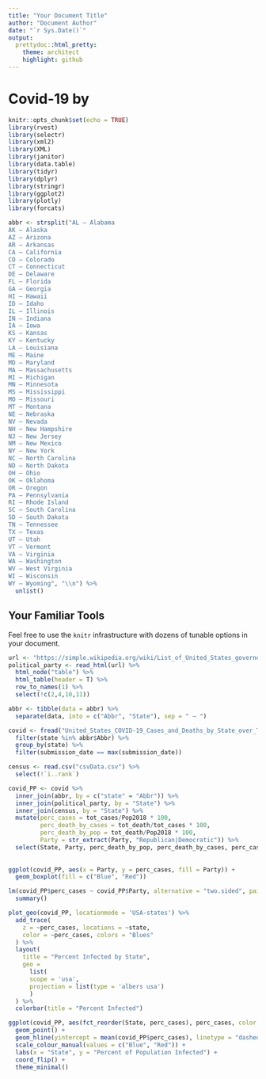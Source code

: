 ```yaml
---
title: "Your Document Title"
author: "Document Author"
date: "`r Sys.Date()`"
output:
  prettydoc::html_pretty:
    theme: architect
    highlight: github
---
```


# Covid-19 by 
```r
knitr::opts_chunk$set(echo = TRUE)
library(rvest)
library(selectr)
library(xml2)
library(XML)
library(janitor)
library(data.table)
library(tidyr)
library(dplyr)
library(stringr)
library(ggplot2)
library(plotly)
library(forcats)

abbr <- strsplit("AL – Alabama
AK – Alaska
AZ – Arizona
AR – Arkansas
CA – California
CO – Colorado
CT – Connecticut
DE – Delaware
FL – Florida
GA – Georgia
HI – Hawaii
ID – Idaho
IL – Illinois
IN – Indiana
IA – Iowa
KS – Kansas
KY – Kentucky
LA – Louisiana
ME – Maine
MD – Maryland
MA – Massachusetts
MI – Michigan
MN – Minnesota
MS – Mississippi
MO – Missouri
MT – Montana
NE – Nebraska
NV – Nevada
NH – New Hampshire
NJ – New Jersey
NM – New Mexico
NY – New York
NC – North Carolina
ND – North Dakota
OH – Ohio
OK – Oklahoma
OR – Oregon
PA – Pennsylvania
RI – Rhode Island
SC – South Carolina
SD – South Dakota
TN – Tennessee
TX – Texas
UT – Utah
VT – Vermont
VA – Virginia
WA – Washington
WV – West Virginia
WI – Wisconsin
WY – Wyoming", "\\n") %>%
  unlist()
```

## Your Familiar Tools

Feel free to use the `knitr` infrastructure with dozens of tunable options in
your document.

```r
url <- "https://simple.wikipedia.org/wiki/List_of_United_States_governors"
political_party <- read_html(url) %>%
  html_node("table") %>%
  html_table(header = T) %>%
  row_to_names(1) %>%
  select(!c(2,4,10,11))
```

```r
abbr <- tibble(data = abbr) %>%
  separate(data, into = c("Abbr", "State"), sep = " – ")

```

```r
covid <- fread("United_States_COVID-19_Cases_and_Deaths_by_State_over_Time.csv") %>%
  filter(state %in% abbr$Abbr) %>%
  group_by(state) %>%
  filter(submission_date == max(submission_date))

```

```r
census <- read.csv("csvData.csv") %>%
  select(!`ï..rank`)

```


```r
covid_PP <- covid %>%
  inner_join(abbr, by = c("state" = "Abbr")) %>%
  inner_join(political_party, by = "State") %>%
  inner_join(census, by = "State") %>%
  mutate(perc_cases = tot_cases/Pop2018 * 100,
         perc_death_by_cases = tot_death/tot_cases * 100,
         perc_death_by_pop = tot_death/Pop2018 * 100,
         Party = str_extract(Party, "Republican|Democratic")) %>%
  select(State, Party, perc_death_by_pop, perc_death_by_cases, perc_cases, tot_cases, tot_death)
  
  
ggplot(covid_PP, aes(x = Party, y = perc_cases, fill = Party)) +
  geom_boxplot(fill = c("Blue", "Red"))
```




```r
lm(covid_PP$perc_cases ~ covid_PP$Party, alternative = "two.sided", paired = F, var.equal = FALSE) %>%
  summary()
```

```r
plot_geo(covid_PP, locationmode = 'USA-states') %>%
  add_trace(
    z = ~perc_cases, locations = ~state,
    color = ~perc_cases, colors = "Blues"
  ) %>%
  layout(
    title = "Percent Infected by State",
    geo = 
      list(
      scope = 'usa',
      projection = list(type = 'albers usa')
      )
  ) %>%
  colorbar(title = "Percent Infected")
```


```r
ggplot(covid_PP, aes(fct_reorder(State, perc_cases), perc_cases, color = Party)) +
  geom_point() +
  geom_hline(yintercept = mean(covid_PP$perc_cases), linetype = "dashed") +
  scale_colour_manual(values = c("Blue", "Red")) +
  labs(x = "State", y = "Percent of Population Infected") +
  coord_flip() +
  theme_minimal()

```
